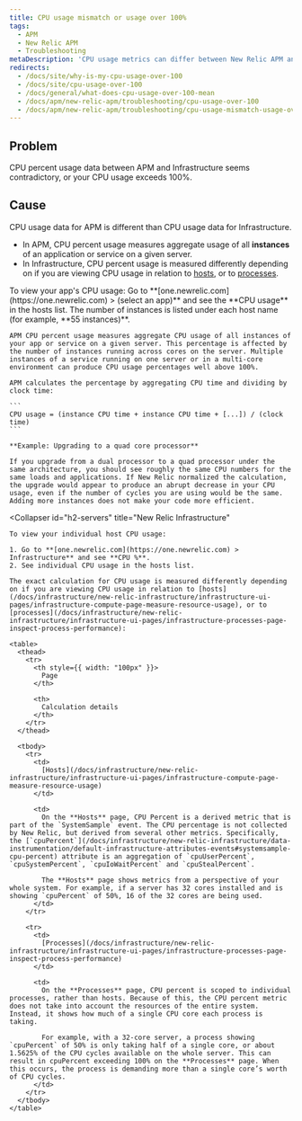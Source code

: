 ```yaml
---
title: CPU usage mismatch or usage over 100%
tags:
  - APM
  - New Relic APM
  - Troubleshooting
metaDescription: 'CPU usage metrics can differ between New Relic APM and Infrastructure. In New Relic Infrastructure, CPU usage can exceed 100%.'
redirects:
  - /docs/site/why-is-my-cpu-usage-over-100
  - /docs/site/cpu-usage-over-100
  - /docs/general/what-does-cpu-usage-over-100-mean
  - /docs/apm/new-relic-apm/troubleshooting/cpu-usage-over-100
  - /docs/apm/new-relic-apm/troubleshooting/cpu-usage-mismatch-usage-over-100
---
```


## Problem

CPU percent usage data between APM and Infrastructure seems contradictory, or your CPU usage exceeds 100%.

## Cause

CPU usage data for APM is different than CPU usage data for Infrastructure.

* In APM, CPU percent usage measures aggregate usage of all **instances** of an application or service on a given server.
* In Infrastructure, CPU percent usage is measured differently depending on if you are viewing CPU usage in relation to [hosts](/docs/infrastructure/infrastructure-ui-pages/infrastructure-ui/infrastructure-hosts-page/#system-tab), or to [processes](/docs/infrastructure/infrastructure-ui-pages/infrastructure-ui/infrastructure-hosts-page/#processes-tab).

<CollapserGroup>
  <Collapser
    id="h2-apps"
    title="New Relic APM"
  >
    To view your app's CPU usage: Go to **[one.newrelic.com](https://one.newrelic.com) > (select an app)** and see the **CPU usage** in the hosts list. The number of instances is listed under each host name (for example, **55 instances)**.

    APM CPU percent usage measures aggregate CPU usage of all instances of your app or service on a given server. This percentage is affected by the number of instances running across cores on the server. Multiple instances of a service running on one server or in a multi-core environment can produce CPU usage percentages well above 100%.

    APM calculates the percentage by aggregating CPU time and dividing by clock time:

    ```
    CPU usage = (instance CPU time + instance CPU time + [...]) / (clock time)
    ```

    **Example: Upgrading to a quad core processor**

    If you upgrade from a dual processor to a quad processor under the same architecture, you should see roughly the same CPU numbers for the same loads and applications. If New Relic normalized the calculation, the upgrade would appear to produce an abrupt decrease in your CPU usage, even if the number of cycles you are using would be the same. Adding more instances does not make your code more efficient.
  </Collapser>

  <Collapser
    id="h2-servers"
    title="New Relic Infrastructure"
  >
    To view your individual host CPU usage:

    1. Go to **[one.newrelic.com](https://one.newrelic.com) > Infrastructure** and see **CPU %**.
    2. See individual CPU usage in the hosts list.

    The exact calculation for CPU usage is measured differently depending on if you are viewing CPU usage in relation to [hosts](/docs/infrastructure/new-relic-infrastructure/infrastructure-ui-pages/infrastructure-compute-page-measure-resource-usage), or to [processes](/docs/infrastructure/new-relic-infrastructure/infrastructure-ui-pages/infrastructure-processes-page-inspect-process-performance):

    <table>
      <thead>
        <tr>
          <th style={{ width: "100px" }}>
            Page
          </th>

          <th>
            Calculation details
          </th>
        </tr>
      </thead>

      <tbody>
        <tr>
          <td>
            [Hosts](/docs/infrastructure/new-relic-infrastructure/infrastructure-ui-pages/infrastructure-compute-page-measure-resource-usage)
          </td>

          <td>
            On the **Hosts** page, CPU Percent is a derived metric that is part of the `SystemSample` event. The CPU percentage is not collected by New Relic, but derived from several other metrics. Specifically, the [`cpuPercent`](/docs/infrastructure/new-relic-infrastructure/data-instrumentation/default-infrastructure-attributes-events#systemsample-cpu-percent) attribute is an aggregation of `cpuUserPercent`, `cpuSystemPercent`, `cpuIoWaitPercent` and `cpuStealPercent`.

            The **Hosts** page shows metrics from a perspective of your whole system. For example, if a server has 32 cores installed and is showing `cpuPercent` of 50%, 16 of the 32 cores are being used.
          </td>
        </tr>

        <tr>
          <td>
            [Processes](/docs/infrastructure/new-relic-infrastructure/infrastructure-ui-pages/infrastructure-processes-page-inspect-process-performance)
          </td>

          <td>
            On the **Processes** page, CPU percent is scoped to individual processes, rather than hosts. Because of this, the CPU percent metric does not take into account the resources of the entire system. Instead, it shows how much of a single CPU core each process is taking.

            For example, with a 32-core server, a process showing `cpuPercent` of 50% is only taking half of a single core, or about 1.5625% of the CPU cycles available on the whole server. This can result in cpuPercent exceeding 100% on the **Processes** page. When this occurs, the process is demanding more than a single core’s worth of CPU cycles.
          </td>
        </tr>
      </tbody>
    </table>
  </Collapser>
</CollapserGroup>
